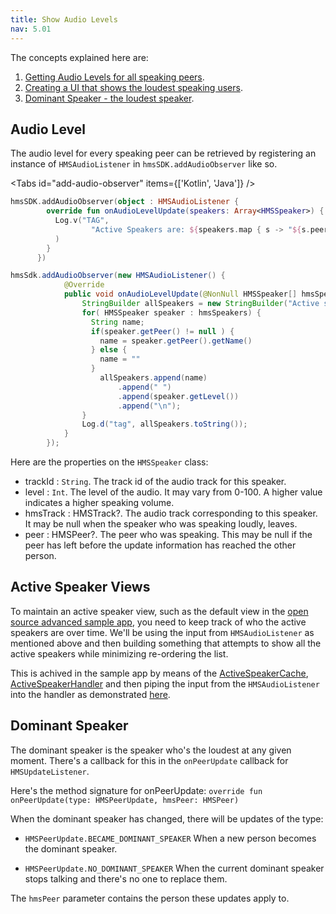 ```yaml
---
title: Show Audio Levels
nav: 5.01
---
```


The concepts explained here are:
1. [Getting Audio Levels for all speaking peers](#audio-level).
2. [Creating a UI that shows the loudest speaking users](#active-speaker-views).
3. [Dominant Speaker - the loudest speaker](#dominant-speaker).

## Audio Level

The audio level for every speaking peer can be retrieved by registering an instance of `HMSAudioListener` in `hmsSDK.addAudioObserver` like so.


<Tabs id="add-audio-observer" items={['Kotlin', 'Java']} />

<Tab id='add-audio-observer-0'>

```kotlin
hmsSDK.addAudioObserver(object : HMSAudioListener {
        override fun onAudioLevelUpdate(speakers: Array<HMSSpeaker>) {
          Log.v("TAG",
                  "Active Speakers are: ${speakers.map { s -> "${s.peer?.name} ${s.level}" }}}"
          )
        }
      })

```

</Tab>

<Tab id='add-audio-observer-1'>

```java
hmsSdk.addAudioObserver(new HMSAudioListener() {
            @Override
            public void onAudioLevelUpdate(@NonNull HMSSpeaker[] hmsSpeakers) {
                StringBuilder allSpeakers = new StringBuilder("Active speakers are: ");
                for( HMSSpeaker speaker : hmsSpeakers) {
                  String name;
                  if(speaker.getPeer() != null ) {
                    name = speaker.getPeer().getName()
                  } else {
                    name = ""
                  }
                    allSpeakers.append(name)
                        .append(" ")
                        .append(speaker.getLevel())
                        .append("\n");
                }
                Log.d("tag", allSpeakers.toString());
            }
        });
```
</Tab>


Here are the properties on the `HMSSpeaker` class:

- trackId : `String`. The track id of the audio track for this speaker.
- level : `Int`. The level of the audio. It may vary from 0-100. A higher value indicates a higher speaking volume.
- hmsTrack : HMSTrack?. The audio track corresponding to this speaker. It may be null when the speaker who was speaking loudly, leaves.
- peer : HMSPeer?. The peer who was speaking. This may be null if the peer has left before the update information has reached the other person.


## Active Speaker Views
To maintain an active speaker view, such as the default view in the [open source advanced sample app](https://github.com/100mslive/100ms-android), you need to keep track of who the active speakers are over time.
We'll be using the input from `HMSAudioListener` as mentioned above and then building something that attempts to show all the active speakers while minimizing re-ordering the list.

This is achived in the sample app by means of the [ActiveSpeakerCache](https://github.com/100mslive/100ms-android/blob/b02ad19b7ad1bcc3b9973a2a6a4e1a36c121f477/app/src/main/java/live/hms/app2/ui/meeting/activespeaker/ActiveSpeakerCache.kt), [ActiveSpeakerHandler](https://github.com/100mslive/100ms-android/blob/b02ad19b7ad1bcc3b9973a2a6a4e1a36c121f477/app/src/main/java/live/hms/app2/ui/meeting/activespeaker/ActiveSpeakerHandler.kt) and then piping the input from the `HMSAudioListener` into the handler as demonstrated [here](https://github.com/100mslive/100ms-android/blob/0ebfc6527bafbda7236d5245dedb5fefb262bfcc/app/src/main/java/live/hms/app2/ui/meeting/MeetingViewModel.kt#L126).

## Dominant Speaker


The dominant speaker is the speaker who's the loudest at any given moment.
There's a callback for this in the `onPeerUpdate` callback for `HMSUpdateListener`.

Here's the method signature for onPeerUpdate:
`override fun onPeerUpdate(type: HMSPeerUpdate, hmsPeer: HMSPeer)`

When the dominant speaker has changed, there will be updates of the type:
- `HMSPeerUpdate.BECAME_DOMINANT_SPEAKER`
When a new person becomes the dominant speaker.

- `HMSPeerUpdate.NO_DOMINANT_SPEAKER`
When the current dominant speaker stops talking and there's no one to replace them.

The `hmsPeer` parameter contains the person these updates apply to.
